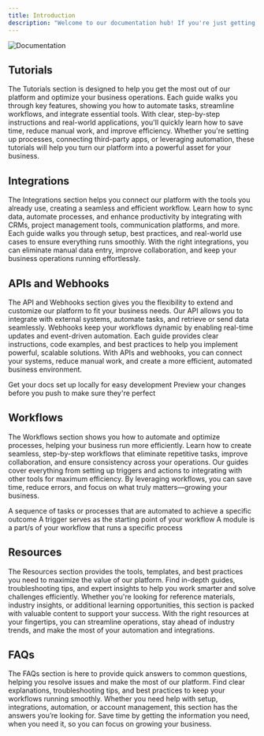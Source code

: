 ```yaml
---
title: Introduction
description: "Welcome to our documentation hub! If you're just getting started or diving into advanced features, this is your go-to resource for everything you need to make the most of our platform. We’ve put together step-by-step tutorials, integration guides, API and webhook documentation, and workflow best practices to help you work smarter, not harder. Our goal is to make complex processes simple and intuitive, so you can focus on what really matters—getting things done efficiently. If you ever need help, check out our resources and FAQs, or reach out to our support team. Let’s build something great together!"
---
```


<img alt="Documentation" classname="block" src="/images/help-center-banner.png" />

## Tutorials

The Tutorials section is designed to help you get the most out of our platform and optimize your business operations. Each guide walks you through key features, showing you how to automate tasks, streamline workflows, and integrate essential tools. With clear, step-by-step instructions and real-world applications, you'll quickly learn how to save time, reduce manual work, and improve efficiency. Whether you're setting up processes, connecting third-party apps, or leveraging automation, these tutorials will help you turn our platform into a powerful asset for your business.

<CardGroup cols={3}>
  <Card title="How to create a company?" icon="building" href="/tutorials/how-to-create-company" />

  <Card title="How to create a client record?" icon="user-tie" href="/tutorials/how-to-create-client-record" />

  <Card title="How to create a personnel record?" icon="user-plus" href="/tutorials/how-to-create-personnel-record" />
</CardGroup>

## Integrations

The Integrations section helps you connect our platform with the tools you already use, creating a seamless and efficient workflow. Learn how to sync data, automate processes, and enhance productivity by integrating with CRMs, project management tools, communication platforms, and more. Each guide walks you through setup, best practices, and real-world use cases to ensure everything runs smoothly. With the right integrations, you can eliminate manual data entry, improve collaboration, and keep your business operations running effortlessly.

<CardGroup cols={3}>
  <Card title="What is an Integration" icon="vector-square" href="/integrations" />

  <Card title="Slack" icon="slack" href="/integrations/slack" />

  <Card title="Discord" icon="discord" href="/integrations/discord" />
</CardGroup>

## APIs and Webhooks

The API and Webhooks section gives you the flexibility to extend and customize our platform to fit your business needs. Our API allows you to integrate with external systems, automate tasks, and retrieve or send data seamlessly. Webhooks keep your workflows dynamic by enabling real-time updates and event-driven automation. Each guide provides clear instructions, code examples, and best practices to help you implement powerful, scalable solutions. With APIs and webhooks, you can connect your systems, reduce manual work, and create a more efficient, automated business environment.

<CardGroup cols={2}>
  <Card title="API Token" icon="key" href="/apiv1/api-token">
    Get your docs set up locally for easy development
  </Card>

  <Card title="Authentication" icon="lock" href="/apiv1/auth">
    Preview your changes before you push to make sure they're perfect
  </Card>
</CardGroup>

## Workflows

The Workflows section shows you how to automate and optimize processes, helping your business run more efficiently. Learn how to create seamless, step-by-step workflows that eliminate repetitive tasks, improve collaboration, and ensure consistency across your operations. Our guides cover everything from setting up triggers and actions to integrating with other tools for maximum efficiency. By leveraging workflows, you can save time, reduce errors, and focus on what truly matters—growing your business.

<CardGroup cols={3}>
  <Card title="Workflow" icon="input-numeric" href="/workflows#what-is-a-workflow">
    A sequence of tasks or processes that are automated to achieve a specific outcome
  </Card>

  <Card title="Triggers" icon="play" href="/tutorials/what-is-a-trigger">
    A trigger serves as the starting point of your workflow
  </Card>

  <Card title="Modules" icon="box-open" href="/tutorials/what-is-a-module">
    A module is a part/s of your workflow that runs a specific process
  </Card>
</CardGroup>

## Resources

The Resources section provides the tools, templates, and best practices you need to maximize the value of our platform. Find in-depth guides, troubleshooting tips, and expert insights to help you work smarter and solve challenges efficiently. Whether you're looking for reference materials, industry insights, or additional learning opportunities, this section is packed with valuable content to support your success. With the right resources at your fingertips, you can streamline operations, stay ahead of industry trends, and make the most of your automation and integrations.

## FAQs

The FAQs section is here to provide quick answers to common questions, helping you resolve issues and make the most of our platform. Find clear explanations, troubleshooting tips, and best practices to keep your workflows running smoothly. Whether you need help with setup, integrations, automation, or account management, this section has the answers you’re looking for. Save time by getting the information you need, when you need it, so you can focus on growing your business.